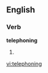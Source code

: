 
==English==

===Verb===
'''telephoning'''

# {{present participle of|[[telephone]]}}

[[vi:telephoning]]